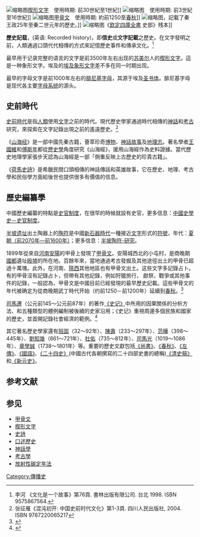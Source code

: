 [[File:Cuneiform_script2.jpg|缩略图]][[楔形文字|楔形文字]]　使用時期: 前30世紀至1世紀]]
[[File:Palenque_glyphs-edit1.jpg|缩略图]]　使用時期: 前3世紀至16世紀]]
[[File:Shang_dynasty_inscribed_scapula.jpg|缩略图]][[甲骨文|甲骨文]]　使用時期: 約前1250至[[春秋|春秋]]]]
[[File:里耶秦簡.jpg|缩略图]]，記載了秦王政25年至秦二世元年的歷史。]]
[[File:英法联军火烧圆明园后四库全书残本.png|缩略图]]《[[欽定四庫全書|欽定四庫全書]] 史部》残本]]

'''歷史記载'''，(英语: Recorded history)，即'''信史'''或'''文字記載'''之歷史。在文字發明之前，人類通過口頭代代相傳的方式來記憶歷史事件和傳承文化。<ref name="li">李河 《文化是一个故事》第76頁. 書林出版有限公司. 台北 1998. ISBN 9575867564.</ref>

最早用于记录完整的语言的文字是前3500年左右出现的[[苏美尔|苏美尔]]人的[[楔形文字|楔形文字]]。這是一种象形文字。埃及的[[埃及象形文字|埃及象形文字]]差不多在同一时期出现。

最早的字母文字是前1000年左右的[[腓尼基字母|腓尼基字母]]，其源于埃及[[圣书体|圣书体]]。腓尼基字母​是现代各主要[[字母系统|字母系统]]的源头。

== 史前時代 ==
{{see|史前時代}}

[[史前時代|史前時代]]是指[[人類|人類]]使用[[文字|文字]]之前的時代。現代歷史學家通過時代相傳的[[神话学#神话历史论|神話]]和[[考古学|考古]]研究，來探索在文字記錄出現之前的遙遠歷史。<ref>张征雁《混沌初开: 中国史前时代文化》第1-3頁. 四川人民出版社, 2004. ISBN 9787220065217</ref>　

《[[山海经#歷史學|山海经]]》是一部中國先秦古籍，薈萃珍奇[[博物學|博物]]、[[神话学#神话历史论|神話故事]]及[[地理志|地理志]]。著名學者[[王国维|王國維]]和[[傅斯年|傅斯年]]都從[[歷史學|歷史學]]角度研究《山海經》，援用山海經作為史料證據。當代歷史地理學家張步天認為山海經是一部「側重反映上古歷史的珍貴古籍」。

《[[荷馬史詩|荷馬史詩]]》是希臘民間口頭相傳的神話傳話和英雄故事，它在歷史、地理、考古學和民俗學方面給後世也提供很多有價值的信息。

== 歷史編纂學 ==
{{see|中國史學史}}

中國歷史編纂的特點是[[中国史学史#歷代史學發展|史官制度]]，在很早的時候就設有史官，更多信息：[[中国史学史#歷代史學發展|中國史學史－史官制度]]。

[[半坡遗址|半坡遗址]]出土陶器上的[[半坡陶符|陶符]]是中國[[新石器時代|新石器時代]]一種接近[[文字|文字]]形式的[[符號|符號]]，年代：[[夏朝|夏朝（前2070年—前1600年）]]；更多信息：[[半坡陶符#研究|半坡陶符-研究]]。

1899年從來自[[河南|河南]][[安陽|安陽]]的甲骨上發現了[[甲骨文|甲骨文]]。安陽城西北的小屯村，是商晚期[[國都|國都]]遺址[[殷墟|殷墟]]的所在地。百餘年來，當地通過考古發掘及其他途徑出土的甲骨已超過十萬塊。此外，在河南、[[陝西|陝西]]其他地區也有甲骨文出土。这些文字多記錄占卜。有的甲骨沒有記錄占卜，但帶有其他記錄，例如狩獵旅行， 獻祭，戰爭或其他事件的記錄，一般認為，甲骨文是中國目前已經發現的最早歷史記載。這些甲骨文的年代被确定为從商晚期武丁時代开始（约前1250－前1200年）延續到[[春秋時期|春秋]]。<ref>{{cite journal|title=The Xia-Shang-Zhou Chronology Project: Methodology and Results|journal=Journal of East Asian Archaeology|doi=10.1163/156852302322454585|year=2002|volume=4|pages=321–333|surname=Li|given=Xueqin}}</ref>

[[司馬遷|司馬遷]]（公元前145～公元前87年）的著作[[史记|《史记》]]中所用的因果關係的分析方法、和五種類型的體例編制被後續的史家沿用；《史记》重視周邊多個民族和國家的歷史，並首開記錄社會經濟的範例。<ref name="sim">{{Cite web |url=http://xiandangdai.xiusha.com/z/zhangxiuping/b100/034.htm |title=张秀平，王晓明《影响中国的100本书－32『史记』》 |access-date=2020-10-08 |archive-date=2020-12-03 |archive-url=https://web.archive.org/web/20201203122205/http://xiandangdai.xiusha.com/z/zhangxiuping/b100/034.htm |dead-url=no }}</ref>

其它著名歷史學家還有[[班固|班固]]（32～92年）、[[陳壽|陳壽]]（233～297年）、[[范晔_(刘宋)|范曄]]（398～445年）、[[刘知几|劉知幾]]（661～721年）、[[杜佑|杜佑]]（735～812年）、[[司马光|司馬光]]（1019～1086年）、[[章學誠|章學誠]]（1738～1801年）等。重要的歷史文獻包括[[尚书_(书)|《尚書》]]、[[春秋_(书)|《春秋》]]、[[左传|《左傳》]]、[[國語_(書)|《國語》]]、[[二十四史|《二十四史》]](中國古代各朝撰寫的二十四部史書的總稱)[[清史稿|《清史稿》]]和[[新元史|《新元史》]]。

== 参考文献 ==
{{Reflist}}

== 参见 ==
{{Portal|历史}}
*[[甲骨文|甲骨文]]
*[[楔形文字|楔形文字]]
*[[史詩|史詩]]
*[[口述歷史|口述歷史]]
*[[神话学|神話學]]
*[[考古學|考古學]]
*[[放射性碳定年法|放射性碳定年法]]

<references group="參" />

[[Category:傳播史|Category:傳播史]]